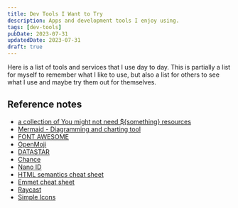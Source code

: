 ```yaml
---
title: Dev Tools I Want to Try
description: Apps and development tools I enjoy using.
tags: [dev-tools]
pubDate: 2023-07-31
updatedDate: 2023-07-31
draft: true
---
```


Here is a list of tools and services that I use day to day. This is partially a list for myself to remember what I like to use, but also a list for others to see what I use and maybe try them out for themselves.

## Reference notes

- [a collection of You might not need ${something} resources](https://youmightnotneed.com/)
- [Mermaid - Diagramming and charting tool](https://mermaid.js.org/)
- [FONT AWESOME](https://fontawesome.com/)
- [OpenMoji](https://openmoji.org/)
- [DATASTAR](https://data-star.dev/)
- [Chance](https://chancejs.com/)
- [Nano ID](https://github.com/ai/nanoid/)
- [HTML semantics cheat sheet](https://learntheweb.courses/topics/html-semantics-cheat-sheet/)
- [Emmet cheat sheet](https://docs.emmet.io/cheat-sheet/)
- [Raycast](https://www.raycast.com/)
- [Simple Icons](https://simpleicons.org/)